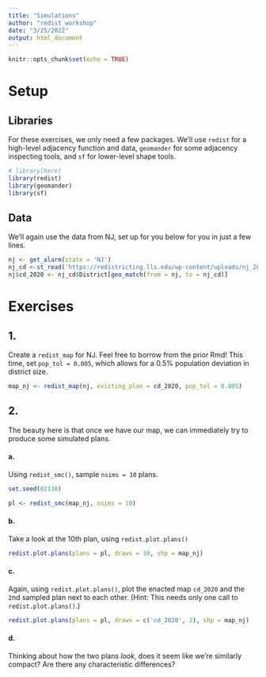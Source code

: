 ```yaml
---
title: "Simulations"
author: "redist_workshop"
date: "3/25/2022"
output: html_document
---
```


```r
knitr::opts_chunk$set(echo = TRUE)
```

# Setup

## Libraries

For these exercises, we only need a few packages. We'll use `redist` for a high-level adjacency function and data, `geomander` for some adjacency inspecting tools, and `sf` for lower-level shape tools.
```r
# library(here)
library(redist)
library(geomander)
library(sf)
```

## Data

We'll again use the data from NJ, set up for you below for you in just a few lines.

```r
nj <- get_alarm(state = 'NJ')
nj_cd <-st_read('https://redistricting.lls.edu/wp-content/uploads/nj_2020_congress_2021-12-22_2031-06-30.json')
nj$cd_2020 <- nj_cd$District[geo_match(from = nj, to = nj_cd)]
```

# Exercises

## 1.

Create a `redist_map` for NJ. Feel free to borrow from the prior Rmd! This time, set `pop_tol = 0.005`, which allows for a 0.5% population deviation in district size.

```r
map_nj <- redist_map(nj, existing_plan = cd_2020, pop_tol = 0.005)
```


## 2.

The beauty here is that once we have our map, we can immediately try to produce some simulated plans.

#### a.
Using `redist_smc()`, sample `nsims = 10` plans.

```r
set.seed(02138)
```


```r
pl <- redist_smc(map_nj, nsims = 10)
```

#### b.

Take a look at the 10th plan, using `redist.plot.plans()`

```r
redist.plot.plans(plans = pl, draws = 10, shp = map_nj)
```

#### c.

Again, using `redist.plot.plans()`, plot the enacted map `cd_2020` and the `2`nd sampled plan next to each other. (Hint: This needs only one call to `redist.plot.plans()`.)

```r
redist.plot.plans(plans = pl, draws = c('cd_2020', 2), shp = map_nj)
```

#### d.

Thinking about how the two plans _look_, does it seem like we're similarly compact? Are there any characteristic differences?


